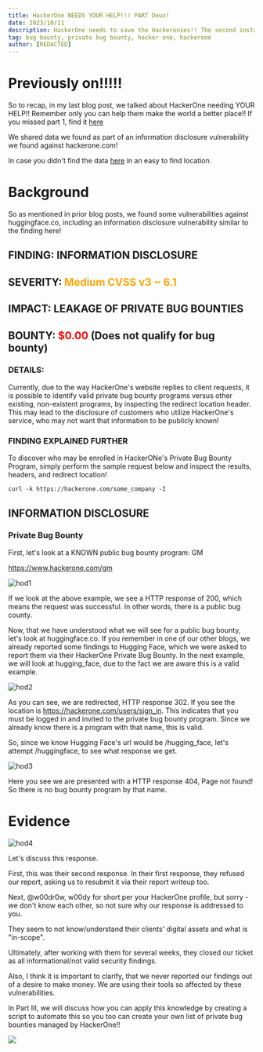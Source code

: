 ```yaml
---
title: HackerOne NEEDS YOUR HELP!!! PART Deux!
date: 2023/10/11
description: HackerOne needs to save the Hackeronies!! The second installment!!!
tag: bug bounty, private bug bounty, hacker one, hackerone
author: [REDACTED]
---
```


# Previously on!!!!!

So to recap, in my last blog post, we talked about HackerOne needing YOUR HELP!!  Remember only you can help them make the world a better place!!  If you missed part 1, find it [here](../posts/hackerone_needs_your_help_part_i)

We shared data we found as part of an information disclosure vulnerability we found against hackerone.com!

In case you didn't find the data [here](https://demo.storj-ipfs.com/ipfs/QmTHDtV7Hs4M4Hw76fAXucgvdyCyWCc4hfh6b5yRixtdMu) in an easy to find location.

# Background

So as mentioned in prior blog posts, we found some vulnerabilities against huggingface.co, including an information disclosure vulnerability similar to the finding here!

## FINDING:  INFORMATION DISCLOSURE
## SEVERITY: <font color='orange'>Medium CVSS v3 ~ 6.1</font>
## IMPACT:   LEAKAGE OF PRIVATE BUG BOUNTIES
## BOUNTY:   <font color='red'>$0.00</font> (Does not qualify for bug bounty)

### DETAILS:
Currently, due to the way HackerOne's website replies to client requests, it is possible to identify valid private bug bounty programs versus other existing, non-existent programs, 
by inspecting the redirect location header.  This may lead to the disclosure of customers who utilize HackerOne's service, who may not want that information to be publicly known!

### FINDING EXPLAINED FURTHER
To discover who may be enrolled in HackerONe's Private Bug Bounty Program, simply perform the sample request below and inspect the results, headers, and redirect location!

```
curl -k https://hackerone.com/some_company -I
```

## INFORMATION DISCLOSURE
### Private Bug Bounty 

First, let's look at a KNOWN public bug bounty program:  GM

https://www.hackerone.com/gm

<Image
  src="/images/ho2/hod1.png"
  alt="hod1"
  width={537}
  height={73}
  priority
  className="next-image"
/>

If we look at the above example, we see a HTTP response of 200, which means the request was successful.  In other words, there is a public bug county.

Now, that we have understood what we will see for a public bug bounty, let's look at huggingface.co.  If you remember in one of our other blogs, we already reported some findings to Hugging Face, which we were asked to report them via their HackerOne Private Bug Bounty. In the next example, we will look at hugging_face, due to the fact we are aware this is a valid example.

<Image
  src="/images/ho2/hod2.png"
  alt="hod2"
  width={592}
  height={113}
  priority
  className="next-image"
/>

As you can see, we are redirected, HTTP response 302.  If you see the location is https://hackerone.com/users/sign_in.  This indicates that you must be logged in and invited to the private bug bounty program.  Since we already know there is a program with that name, this is valid.

So, since we know Hugging Face's url would be /hugging_face, let's attempt /huggingface, to see what response we get.

<Image
  src="/images/ho2/hod3.png"
  alt="hod3"
  width={597}
  height={90}
  priority
  className="next-image"
/>

Here you see we are presented with a HTTP response 404, Page not found!  So there is no bug bounty program by that name.

# Evidence

<Image
  src="/images/ho2/hod4.png"
  alt="hod4"
  width={1019}
  height={1006}
  priority
  className="next-image"
/>

Let's discuss this response.  

First, this was their second response.  In their first response, they refused our report, asking us to resubmit it via their report writeup too.

Next, @w00dr0w, w00dy for short per your HackerOne profile, but sorry - we don't know each other, so not sure why our response is addressed to you.

They seem to not know/understand their clients' digital assets and what is "in-scope".

Ultimately, after working with them for several weeks, they closed our ticket as all informational/not valid security findings.

Also, I think it is important to clarify, that we never reported our findings out of a desire to make money.  We are using their tools so affected by these vulnerabilities.

In Part III, we will discuss how you can apply this knowledge by creating a script to automate this so you too can create your own list of private bug bounties managed by HackerOne!!

<img src="https://media.giphy.com/media/14kdiJUblbWBXy/giphy.gif"/>
